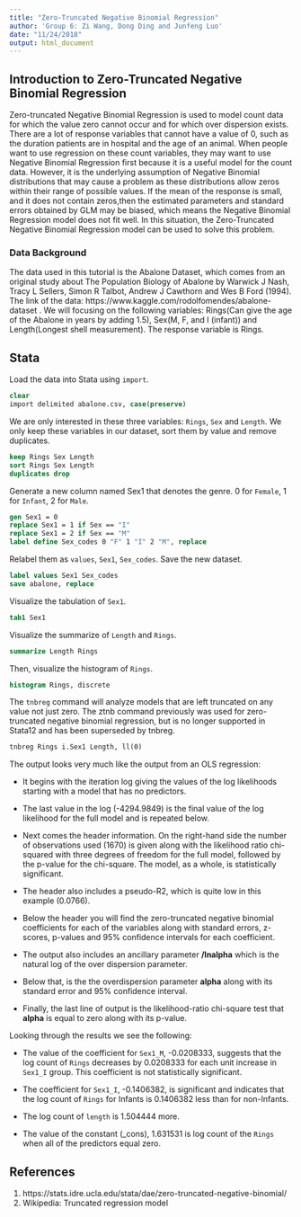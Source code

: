 ---
title: "Zero-Truncated Negative Binomial Regression"
author: 'Group 6: Zi Wang, Dong Ding and Junfeng Luo'
date: "11/24/2018"
output: html_document
---
## Introduction to Zero-Truncated Negative Binomial Regression
Zero-truncated Negative Binomial Regression is used to model count data 
for which the value zero cannot occur and for which over dispersion exists. 
There are a lot of response variables that cannot have a value of 0, 
such as the duration patients are in hospital and the age of an animal. 
When people want to use regression on these count variables, 
they may want to use Negative Binomial Regression first 
because it is a useful model for the count data. 
However, it is the underlying assumption of Negative Binomial distributions 
that may cause a problem as these distributions allow zeros 
within their range of possible values. If the mean of the response is small, 
and it does not contain zeros,then the estimated parameters and standard errors
obtained by GLM may be biased, which means 
the Negative Binomial Regression model does not fit well. 
In this situation, the Zero-Truncated Negative Binomial Regression model 
can be used to solve this problem.

### Data Background
The data used in this tutorial is the Abalone Dataset, which comes from 
an original study about The Population Biology of Abalone by Warwick J Nash, 
Tracy L Sellers, Simon R Talbot, Andrew J Cawthorn and Wes B Ford (1994). 
The link of the data: https://www.kaggle.com/rodolfomendes/abalone-dataset . 
We will focusing on the following variables: 
Rings(Can give the age of the Abalone in years by adding 1.5), 
Sex(M, F, and I (infant)) and Length(Longest shell measurement). 
The response variable is Rings.

## Stata

Load the data into Stata using `import`.
```{stata import, echo = TRUE, message = FALSE, eval = FALSE}
clear
import delimited abalone.csv, case(preserve)
```

We are only interested in these three variables: `Rings`, `Sex` and `Length`. We only keep these variables in our dataset, sort them by value and remove duplicates.
```{stata select, echo = TRUE, message = FALSE, eval = FALSE}
keep Rings Sex Length
sort Rings Sex Length 
duplicates drop
```

Generate a new column named Sex1 that denotes the genre. 0 for `Female`, 1 for `Infant`, 2 for `Male`.
```{stata, echo = TRUE, message = FALSE, eval = FALSE}
gen Sex1 = 0
replace Sex1 = 1 if Sex == "I"
replace Sex1 = 2 if Sex == "M"
label define Sex_codes 0 "F" 1 "I" 2 "M", replace
```

Relabel them as `values`, `Sex1`, `Sex_codes`. Save the new dataset.
```{stata relabel, echo = TRUE, message = FALSE, eval = FALSE}
label values Sex1 Sex_codes
save abalone, replace
```

Visualize the tabulation of `Sex1`.
```{stata tabulation, echo = TRUE, message = FALSE, eval = FALSE}
tab1 Sex1
```

Visualize the summarize of `Length` and `Rings`.
```{stata summarize, echo = TRUE, message = FALSE, eval = FALSE}
summarize Length Rings
```

Then, visualize the histogram of `Rings`.
```{stata histogram, echo = TRUE, message = FALSE, eval = FALSE}
histogram Rings, discrete
```

The `tnbreg` command will analyze models that are left truncated on any value not just zero. The ztnb command previously was used for zero-truncated negative binomial regression, but is no longer supported in Stata12 and has been superseded by tnbreg.
```{stata tnbreg, echo = TRUE, message = FALSE, eval = FALSE}
tnbreg Rings i.Sex1 Length, ll(0)
```

The output looks very much like the output from an OLS regression:

* It begins with the iteration log giving the values of the log likelihoods starting with a model that has no predictors.

* The last value in the log (-4294.9849) is the final value of the log likelihood for the full model and is repeated below.

* Next comes the header information. On the right-hand side the number of observations used (1670) is given along with the likelihood ratio chi-squared with three degrees of freedom for the full model, followed by the p-value for the chi-square. The model, as a whole, is statistically significant.

* The header also includes a pseudo-R2, which is quite low in this example (0.0766).

* Below the header you will find the zero-truncated negative binomial coefficients for each of the variables along with standard errors, z-scores, p-values and 95% confidence intervals for each coefficient.

* The output also includes an ancillary parameter **/lnalpha** which is the natural log of the over dispersion parameter.

* Below that, is the the overdispersion parameter **alpha** along with its standard error and 95% confidence interval.

* Finally, the last line of output is the likelihood-ratio chi-square test that **alpha** is equal to zero along with its p-value.

Looking through the results we see the following:

* The value of the coefficient for `Sex1_M`, -0.0208333, suggests that the log count of `Rings` decreases by 0.0208333 for each unit increase in `Sex1_I` group. This coefficient is not statistically significant.

* The coefficient for `Sex1_I`, -0.1406382, is significant and indicates that the log count of `Rings` for Infants is 0.1406382 less than for non-Infants.

* The log count of `length` is 1.504444 more.

* The value of the constant (_cons), 1.631531 is log count of the `Rings` when all of the predictors equal zero.



## References
1. https://stats.idre.ucla.edu/stata/dae/zero-truncated-negative-binomial/
2. Wikipedia: Truncated regression model